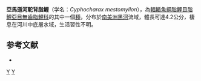 {{Speciesbox 
| taxon = Cyphocharax mestomyllon
| status = NE
| status_system = IUCN3.1
| authority = [[Vari|Vari]], 1992
| synonyms = 
}}
'''亞馬遜河駝背脂鯉'''（学名：''Cyphocharax mestomyllon''），為[[輻鰭魚綱|輻鰭魚綱]][[脂鯉目|脂鯉目]][[脂鯉亞目|脂鯉亞目]][[無齒脂鯉科|無齒脂鯉科]]的其中一個[[種|種]]，分布於[[南美洲|南美洲]][[黑河|黑河]]流域，體長可達4.2公分，棲息在河川中底層水域，生活習性不明。

==参考文献==
{{refbegin}}
*{{FishBase_species|genus=Cyphocharax|species=mestomyllon|year=2013|month=8}}
{{refend}}
{{Taxonbar|from=Q5683654}}

[[Category:駝背脂鯉屬|Y]]
[[Category:1992年描述的鱼类|Y]]